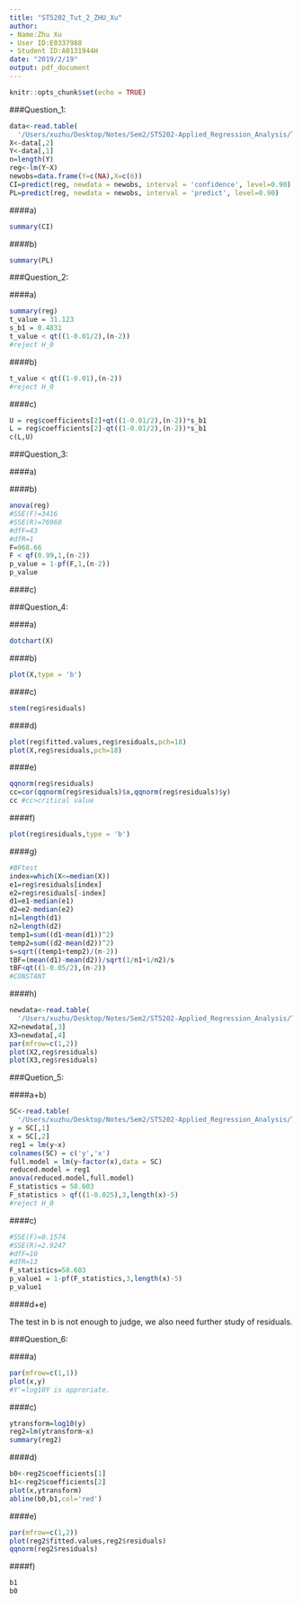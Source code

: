 ```yaml
---
title: "ST5202_Tut_2_ZHU_Xu"
author: 
- Name:Zhu Xu
- User ID:E0337988
- Student ID:A0131944H
date: "2019/2/19"
output: pdf_document
---
```


```r
knitr::opts_chunk$set(echo = TRUE)
```
\rule[-5pt]{16.3cm}{0.15em}
\linespread{1.3}

###Question_1:

```r
data<-read.table(
  '/Users/xuzhu/Desktop/Notes/Sem2/ST5202-Applied_Regression_Analysis/Tut/copier_maintenance.txt')
X<-data[,2]
Y<-data[,1]
n=length(Y)
reg<-lm(Y~X)
newobs=data.frame(Y=c(NA),X=c(6))
CI=predict(reg, newdata = newobs, interval = 'confidence', level=0.90)
PL=predict(reg, newdata = newobs, interval = 'predict', level=0.90)
```

####a)
```r
summary(CI)
```

####b)
```r
summary(PL)
```

\newpage
###Question_2:

####a)
```r
summary(reg)
t_value = 31.123
s_b1 = 0.4831
t_value < qt((1-0.01/2),(n-2))
#reject H_0
```

####b)
```r
t_value < qt((1-0.01),(n-2))
#reject H_0
```

####c)
```r
U = reg$coefficients[2]+qt((1-0.01/2),(n-2))*s_b1
L = reg$coefficients[2]-qt((1-0.01/2),(n-2))*s_b1
c(L,U)
```

\newpage
###Question_3:

####a)

\begin{center}
Full Model: $Y=\beta_0+\beta_1X+\epsilon$

Reduced Model: $Y=\beta_0+\epsilon$
\end{center}

####b)
```r
anova(reg)
#SSE(F)=3416
#SSE(R)=76960
#dfF=43
#dfR=1
F=968.66
F < qf(0.99,1,(n-2))
p_value = 1-pf(F,1,(n-2))
p_value
```

####c)

\begin{center}
$qT(1-\frac{0.01}{2})^2=qF(0.99,1,(n-2))$

$(\frac{b_1}{s\{b_1\}})^2=\frac{SSR}{MSE}$

$\Rightarrow\quad equivalent$
\end{center}

\newpage
###Question_4:

####a)
```r
dotchart(X)
```

####b)
```r
plot(X,type = 'b')
```

\newpage
####c)
```r
stem(reg$residuals)
```

####d)
```r
plot(reg$fitted.values,reg$residuals,pch=18)
plot(X,reg$residuals,pch=18)
```

####e)
```r
qqnorm(reg$residuals)
cc=cor(qqnorm(reg$residuals)$x,qqnorm(reg$residuals)$y)
cc #cc>critical value
```

####f)
```r
plot(reg$residuals,type = 'b')
```

####g)
```r
#BFtest
index=which(X<=median(X))
e1=reg$residuals[index]
e2=reg$residuals[-index]
d1=e1-median(e1)
d2=e2-median(e2)
n1=length(d1)
n2=length(d2)
temp1=sum((d1-mean(d1))^2)
temp2=sum((d2-mean(d2))^2)
s=sqrt((temp1+temp2)/(n-2))
tBF=(mean(d1)-mean(d2))/sqrt(1/n1+1/n2)/s
tBF<qt((1-0.05/2),(n-2))
#CONSTANT
```

\newpage
####h)
```r
newdata<-read.table(
  '/Users/xuzhu/Desktop/Notes/Sem2/ST5202-Applied_Regression_Analysis/Tut/q3_4.txt')
X2=newdata[,3]
X3=newdata[,4]
par(mfrow=c(1,2))
plot(X2,reg$residuals)
plot(X3,reg$residuals)
```

\newpage
###Quetion_5:

####a+b)
```r
SC<-read.table(
  '/Users/xuzhu/Desktop/Notes/Sem2/ST5202-Applied_Regression_Analysis/Tut/solution_concentration.txt')
y = SC[,1]
x = SC[,2]
reg1 = lm(y~x)
colnames(SC) = c('y','x')
full.model = lm(y~factor(x),data = SC)
reduced.model = reg1
anova(reduced.model,full.model)
F_statistics = 58.603
F_statistics > qf((1-0.025),3,length(x)-5)
#reject H_0
```

####c)
```r
#SSE(F)=0.1574
#SSE(R)=2.9247
#dfF=10
#dfR=13
F_statistics=58.603
p_value1 = 1-pf(F_statistics,3,length(x)-5)
p_value1
```

####d+e)

The test in b is not enough to judge, we also need further study of residuals.

\newpage
###Question_6:

####a)
```r
par(mfrow=c(1,1))
plot(x,y)
#Y'=log10Y is approriate.
```

####c)
```r
ytransform=log10(y)
reg2=lm(ytransform~x)
summary(reg2)
```

####d)
```r
b0<-reg2$coefficients[1]
b1<-reg2$coefficients[2]
plot(x,ytransform)
abline(b0,b1,col='red')
```

\newpage
####e)
```r
par(mfrow=c(1,2))
plot(reg2$fitted.values,reg2$residuals)
qqnorm(reg2$residuals)
```

####f)
```r
b1
b0
```

\begin{center}
$log(y)=0.6548798-0.1954003x$

$y=exp\{0.6548798-0.1954003x\}$

$y=4.517309exp\{-0.1954003x\}$
\end{center}












